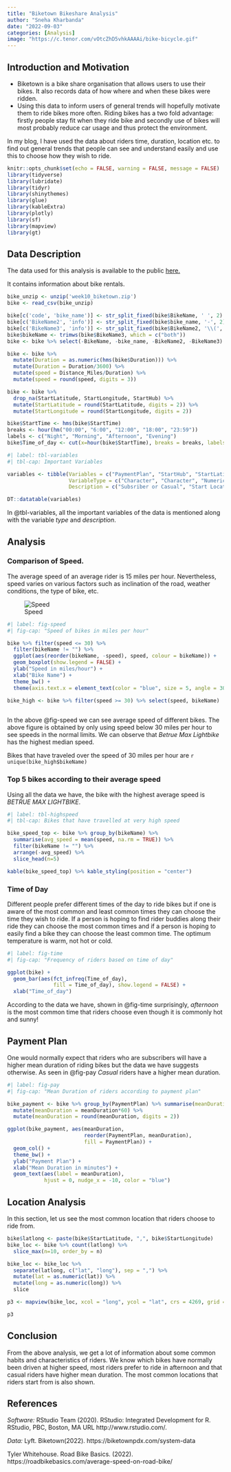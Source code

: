 ```yaml
---
title: "Biketown Bikeshare Analysis"
author: "Sneha Kharbanda"
date: "2022-09-03"
categories: [Analysis]
image: "https://c.tenor.com/vOtcZhD5vhkAAAAi/bike-bicycle.gif"
---
```


## Introduction and Motivation

* Biketown is a bike share organisation that allows users to use their bikes. It also records data of how where and when these bikes were ridden. 
* Using this data to inform users of general trends will hopefully motivate them to ride bikes more often. Riding bikes has a two fold advantage: firstly people stay fit when they ride bike and secondly use of bikes will most probably reduce car usage and thus protect the environment.

In my blog, I have used the data about riders time, duration, location etc. to find out general trends that people can see and understand easily and use this to choose how they wish to ride.

```r
knitr::opts_chunk$set(echo = FALSE, warning = FALSE, message = FALSE)
library(tidyverse)
library(lubridate)
library(tidyr)
library(shinythemes)
library(glue)
library(kableExtra)
library(plotly)
library(sf)
library(mapview)
library(gt)
```

## Data Description

The data used for this analysis is available to the public [here.](https://biketownpdx.com/system-data) 

It contains information about bike rentals.

```r
bike_unzip <- unzip('week10_biketown.zip')
bike <- read_csv(bike_unzip)

bike[c('code', 'bike_name')] <- str_split_fixed(bike$BikeName, ' ', 2)
bike[c('BikeName2', 'info')] <- str_split_fixed(bike$bike_name, '-', 2)
bike[c('BikeName3', 'info')] <- str_split_fixed(bike$BikeName2, '\\(', 2)
bike$bikeName <- trimws(bike$BikeName3, which = c("both"))
bike <- bike %>% select(-BikeName, -bike_name, -BikeName2, -BikeName3)

bike <- bike %>%
  mutate(Duration = as.numeric(hms(bike$Duration))) %>%
  mutate(Duration = Duration/3600) %>%
  mutate(speed = Distance_Miles/Duration) %>%
  mutate(speed = round(speed, digits = 3))

bike <- bike %>%
  drop_na(StartLatitude, StartLongitude, StartHub) %>%
  mutate(StartLatitude = round(StartLatitude, digits = 2)) %>%
  mutate(StartLongitude = round(StartLongitude, digits = 2))

bike$StartTime <- hms(bike$StartTime)
breaks <- hour(hm("00:00", "6:00", "12:00", "18:00", "23:59"))
labels <- c("Night", "Morning", "Afternoon", "Evening")
bike$Time_of_day <- cut(x=hour(bike$StartTime), breaks = breaks, labels = labels, include.lowest=TRUE)
```

```r
#| label: tbl-variables
#| tbl-cap: Important Variables

variables <- tibble(Variables = c("PaymentPlan", "StartHub", "StartLatitude", "StartLongitude", "StartDate", "StartTime", "EndHub", "EndLatitude", "EndLongitude", "EndDate", "EndTime", "BikeName", "Distance_Miles", "Duration", "Speed", "Time of Day"),
                    VariableType = c("Character", "Character", "Numeric", "Numeric", "Date", "Date", "Character", "Numeric", "Numeric", "Date", "Date", "Character","Numeric", "Numeric", "Numeric", "Character"),
                    Description = c("Subsriber or Casual", "Start Location Name", "Start location latitude", "Start location longitude", "Start Date", "Start Time", "End location Name", "End location latitude", "End location longitude", "End Date", "End Time", "Name of the bike", "Distance Travelled", "Duration ridden", "Average speed", "Time of the day"))

DT::datatable(variables)
```

In @tbl-variables, all the important variables of the data is mentioned along with the variable *type* and *description*.

## Analysis

### Comparison of Speed.

The average speed of an average rider is 15 miles per hour. Nevertheless, speed varies on various factors such as inclination of the road, weather conditions, the type of bike, etc.

![Speed](speed.png)

```r
#| label: fig-speed
#| fig-cap: "Speed of bikes in miles per hour"

bike %>% filter(speed <= 30) %>%
  filter(bikeName != "") %>%
  ggplot(aes(reorder(bikeName, -speed), speed, colour = bikeName)) +
  geom_boxplot(show.legend = FALSE) +
  ylab("Speed in miles/hour") +
  xlab("Bike Name") +
  theme_bw() +
  theme(axis.text.x = element_text(color = "blue", size = 5, angle = 30)) 

bike_high <- bike %>% filter(speed >= 30) %>% select(speed, bikeName)
  
```
In the above @fig-speed we can see average speed of different bikes. The above figure is obtained by only using speed below 30 miles per hour to see  speeds in the normal limits. We can observe that *Betrue Max Lightbike* has the highest median speed. 

Bikes that have traveled over the speed of 30 miles per hour are `r unique(bike_high$bikeName)`

### Top 5 bikes according to their average speed

Using all the data we have, the bike with the highest average speed is *BETRUE MAX LIGHTBIKE*.

```r
#| label: tbl-highspeed
#| tbl-cap: Bikes that have travelled at very high speed

bike_speed_top <- bike %>% group_by(bikeName) %>%
  summarise(avg_speed = mean(speed, na.rm = TRUE)) %>%
  filter(bikeName != "") %>%
  arrange(-avg_speed) %>%
  slice_head(n=5)

kable(bike_speed_top) %>% kable_styling(position = "center")
```
### Time of Day

Different people prefer different times of the day to ride bikes but if one is aware of the most common and least common times they can choose the time they wish to ride. If a person is hoping to find rider buddies along their ride they can choose the most common times and if a person is hoping to easily find a bike they can choose the least common time. The optimum temperature is warm, not hot or cold.

```r
#| label: fig-time
#| fig-cap: "Frequency of riders based on time of day"

ggplot(bike) +
  geom_bar(aes(fct_infreq(Time_of_day),
               fill = Time_of_day), show.legend = FALSE) +
  xlab("Time_of_day")
```
According to the data we have, shown in @fig-time surprisingly, *afternoon* is the most common time that riders choose even though it is commonly hot and sunny! 

## Payment Plan 

One would normally expect that riders who are subscribers will have a higher mean duration of riding bikes but the data we have suggests otherwise. As seen in @fig-pay *Casual* riders have a higher mean duration.

```r
#| label: fig-pay
#| fig-cap: "Mean Duration of riders according to payment plan"

bike_payment <- bike %>% group_by(PaymentPlan) %>% summarise(meanDuration = mean(Duration, na.rm = TRUE)) %>%
  mutate(meanDuration = meanDuration*60) %>%
  mutate(meanDuration = round(meanDuration, digits = 2))

ggplot(bike_payment, aes(meanDuration,
                         reorder(PaymentPlan, meanDuration),
                         fill = PaymentPlan)) +
  geom_col() +
  theme_bw() +
  ylab("Payment Plan") +
  xlab("Mean Duration in minutes") +
  geom_text(aes(label = meanDuration),
            hjust = 0, nudge_x = -10, color = "blue")
```
## Location Analysis

In this section, let us see the most common location that riders choose to ride from. 

```r
bike$latlong <- paste(bike$StartLatitude, ",", bike$StartLongitude)
bike_loc <- bike %>% count(latlong) %>%
  slice_max(n=10, order_by = n)

bike_loc <- bike_loc %>%
  separate(latlong, c("lat", "long"), sep = ",") %>%
  mutate(lat = as.numeric(lat)) %>%
  mutate(long = as.numeric(long)) %>%
  slice

p3 <- mapview(bike_loc, xcol = "long", ycol = "lat", crs = 4269, grid = FALSE)

p3
```
## Conclusion

From the above analysis, we get a lot of information about some common habits and characteristics of riders. We know which bikes have normally been driven at higher speed, most riders prefer to ride in afternoon and that casual riders have higher mean duration. The most common locations that riders start from is also shown. 

## References

*Software:* RStudio Team (2020). RStudio: Integrated Development for R. RStudio, PBC, Boston, MA URL http://www.rstudio.com/.

*Data:* Lyft. Biketown(2022). https://biketownpdx.com/system-data

Tyler Whitehouse. Road Bike Basics. (2022). https://roadbikebasics.com/average-speed-on-road-bike/

